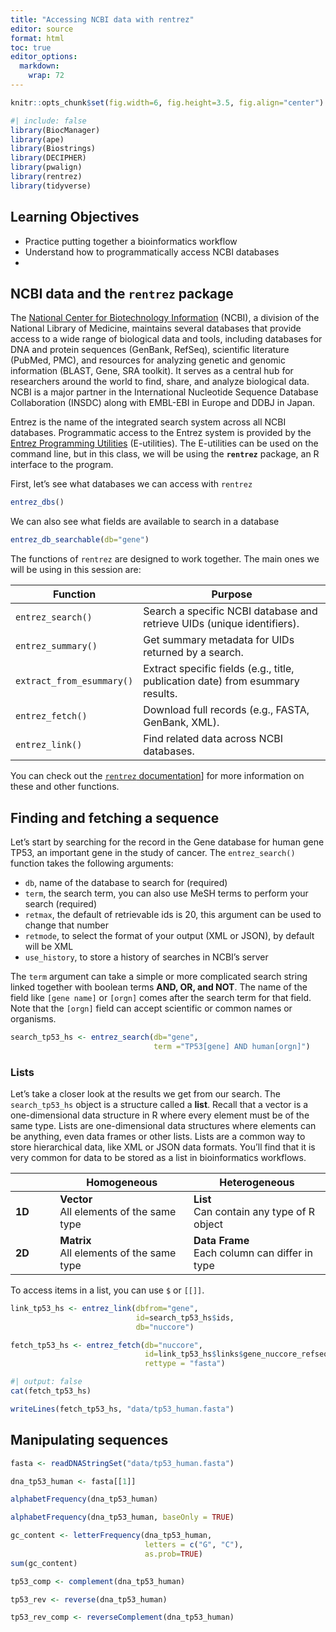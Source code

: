 ```yaml
---
title: "Accessing NCBI data with rentrez"
editor: source
format: html
toc: true
editor_options: 
  markdown: 
    wrap: 72
---
```


```r
knitr::opts_chunk$set(fig.width=6, fig.height=3.5, fig.align="center")
```

```r
#| include: false
library(BiocManager)
library(ape)
library(Biostrings)
library(DECIPHER)
library(pwalign)
library(rentrez)
library(tidyverse)
```


## Learning Objectives
- Practice putting together a bioinformatics workflow
- Understand how to programmatically access NCBI databases
- 


## NCBI data and the **`rentrez`** package 
The [National Center for Biotechnology Information](https://www.ncbi.nlm.nih.gov/) (NCBI), a division of the National Library of Medicine, maintains several databases that provide access to a wide range of biological data and tools, including databases for DNA and protein sequences (GenBank, RefSeq), scientific literature (PubMed, PMC), and resources for analyzing genetic and genomic information (BLAST, Gene, SRA toolkit). It serves as a central hub for researchers around the world to find, share, and analyze biological data. NCBI is a major partner in the International Nucleotide Sequence Database Collaboration (INSDC) along with EMBL-EBI in Europe and DDBJ in Japan. 

Entrez is the name of the integrated search system across all NCBI databases. Programmatic access to the Entrez system is provided by the [Entrez Programming Utilities](https://www.ncbi.nlm.nih.gov/books/NBK25501/) (E-utilities). The E-utilities can be used on the command line, but in this class, we will be using the **`rentrez`** package, an R interface to the program. 

First, let's see what databases we can access with `rentrez`

```r
entrez_dbs()
```

We can also see what fields are available to search in a database

```r
entrez_db_searchable(db="gene")
```

The functions of `rentrez` are designed to work together. The main ones we will be using in this session are:

| Function                  | Purpose                                                                 |
|---------------------------|-------------------------------------------------------------------------|
| `entrez_search()`         | Search a specific NCBI database and retrieve UIDs (unique identifiers). |
| `entrez_summary()`        | Get summary metadata for UIDs returned by a search.                     |
| `extract_from_esummary()` | Extract specific fields (e.g., title, publication date) from esummary results.|
| `entrez_fetch()`          | Download full records (e.g., FASTA, GenBank, XML).                      |
| `entrez_link()`           | Find related data across NCBI databases.      

You can check out the [`rentrez` documentation](https://docs.ropensci.org/rentrez/)] for more information on these and other functions.


## Finding and fetching a sequence

Let's start by searching for the record in the Gene database for human gene TP53, an important gene in the study of cancer. The `entrez_search()` function takes the following arguments:

- `db`, name of the database to search for (required)
- `term`, the search term, you can also use MeSH terms to perform your search (required)
- `retmax`, the default of retrievable ids is 20, this argument can be used to change that number 
- `retmode`, to select the format of your output (XML or JSON), by default will be XML
- `use_history`, to store a history of searches in NCBI's server

The `term` argument can take a simple or more complicated search string linked together with boolean terms **AND, OR, and NOT**. The name of the field like `[gene name]` or `[orgn]` comes after the search term for that field. Note that the `[orgn]` field can accept scientific or common names or organisms.

```r
search_tp53_hs <- entrez_search(db="gene", 
                                term ="TP53[gene] AND human[orgn]")
```

### Lists
Let's take a closer look at the results we get from our search. The `search_tp53_hs` object is a structure called a **list**. Recall that a vector is a one-dimensional data structure in R where every element must be of the same type. Lists are one-dimensional data structures where elements can be anything, even data frames or other lists. Lists are a common way to store hierarchical data, like XML or JSON data formats. You'll find that it is very common for data to be stored as a list in bioinformatics workflows.



|                | **Homogeneous**                                | **Heterogeneous**                                |
|----------------|------------------------------------------------|--------------------------------------------------|
| **1D**         | **Vector**<br>All elements of the same type    | **List**<br>Can contain any type of R  object     |
| **2D**         | **Matrix**<br>All elements of the same type    | **Data Frame**<br>Each column can differ in type |



To access items in a list, you can use `$` or `[[]]`.



```r
link_tp53_hs <- entrez_link(dbfrom="gene", 
                            id=search_tp53_hs$ids, 
                            db="nuccore")
```

```r
fetch_tp53_hs <- entrez_fetch(db="nuccore",
                              id=link_tp53_hs$links$gene_nuccore_refseqgene, 
                              rettype = "fasta")
```


```r
#| output: false
cat(fetch_tp53_hs)
```

```r
writeLines(fetch_tp53_hs, "data/tp53_human.fasta")
```


## Manipulating sequences

```r
fasta <- readDNAStringSet("data/tp53_human.fasta")
```

```r
dna_tp53_human <- fasta[[1]]
```

```r
alphabetFrequency(dna_tp53_human)
```

```r
alphabetFrequency(dna_tp53_human, baseOnly = TRUE)
```

```r
gc_content <- letterFrequency(dna_tp53_human, 
                              letters = c("G", "C"), 
                              as.prob=TRUE)
sum(gc_content)
```

```r
tp53_comp <- complement(dna_tp53_human)
```

```r
tp53_rev <- reverse(dna_tp53_human)
```

```r
tp53_rev_comp <- reverseComplement(dna_tp53_human)
```